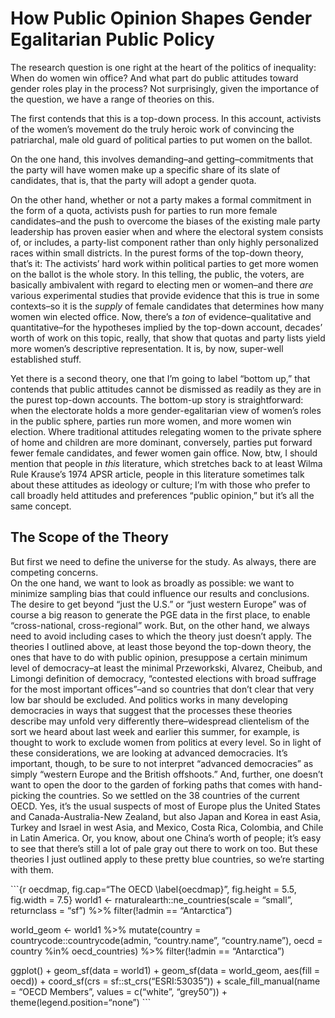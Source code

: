 # How Public Opinion Shapes Gender Egalitarian Public Policy

The research question is one right at the heart of the politics of inequality: When do women win office? And what part do public attitudes toward gender roles play in the process?
Not surprisingly, given the importance of the question, we have a range of theories on this.

The first contends that this is a top-down process.
In this account, activists of the women's movement do the truly heroic work of convincing the patriarchal, male old guard of political parties to put women on the ballot.

On the one hand, this involves demanding--and getting--commitments that the party will have women make up a specific share of its slate of candidates, that is, that the party will adopt a gender quota.

On the other hand, whether or not a party makes a formal commitment in the form of a quota, activists push for parties to run more female candidates--and the push to overcome the biases of the existing male party leadership has proven easier when and where the electoral system consists of, or includes, a party-list component rather than only highly personalized races within small districts.
In the purest forms of the top-down theory, that's it: The activists' hard work within political parties to get more women on the ballot is the whole story.
In this telling, the public, the voters, are basically ambivalent with regard to electing men or women--and there *are* various experimental studies that provide evidence that this is true in some contexts--so it is the *supply* of female candidates that determines how many women win elected office.
Now, there's a *ton* of evidence--qualitative and quantitative--for the hypotheses implied by the top-down account, decades' worth of work on this topic, really, that show that quotas and party lists yield more women's descriptive representation.
It is, by now, super-well established stuff.

Yet there is a second theory, one that I'm going to label "bottom up," that contends that public attitudes cannot be dismissed as readily as they are in the purest top-down accounts.
The bottom-up story is straightforward: when the electorate holds a more gender-egalitarian view of women's roles in the public sphere, parties run more women, and more women win election.
Where traditional attitudes relegating women to the private sphere of home and children are more dominant, conversely, parties put forward fewer female candidates, and fewer women gain office.
Now, btw, I should mention that people in *this* literature, which stretches back to at least Wilma Rule Krause’s 1974 APSR article, people in this literature sometimes talk about these attitudes as ideology or culture; I'm with those who prefer to call broadly held attitudes and preferences "public opinion," but it’s all the same concept.

## The Scope of the Theory
But first we need to define the universe for the study.
As always, there are competing concerns.  
On the one hand, we want to look as broadly as possible: we want to minimize sampling bias that could influence our results and conclusions.
The desire to get beyond "just the U.S." or "just western Europe" was of course a big reason to generate the PGE data in the first place, to enable "cross-national, cross-regional" work.
But, on the other hand, we always need to avoid including cases to which the theory just doesn't apply.
The theories I outlined above, at least those beyond the top-down theory, the ones that have to do with public opinion, presuppose a certain minimum level of democracy--at least the minimal Przeworkski, Alvarez, Cheibub, and Limongi definition of democracy, "contested elections with broad suffrage for the most important offices"--and so countries that don't clear that very low bar should be excluded.
And politics works in many developing democracies in ways that suggest that the processes these theories describe may unfold very differently there--widespread clientelism of the sort we heard about last week and earlier this summer, for example, is thought to work to exclude women from politics at every level.
So in light of these considerations, we are looking at advanced democracies.
It's important, though, to be sure to not interpret "advanced democracies" as simply "western Europe and the British offshoots."
And, further, one doesn't want to open the door to the garden of forking paths that comes with hand-picking the countries.
So we settled on the 38 countries of the current OECD.
Yes, it's the usual suspects of most of Europe plus the United States and 
Canada-Australia-New Zealand, but also Japan and Korea in east Asia, Turkey and Israel in west Asia, and Mexico, Costa Rica, Colombia, and Chile in Latin America.
Or, you know, about one China's worth of people; it's easy to see that there's still a lot of pale gray out there to work on too.
But these theories I just outlined apply to these pretty blue countries, so we're starting with them.

```{r oecdmap, fig.cap="The OECD \\label{oecdmap}", fig.height = 5.5, fig.width = 7.5}
world1 <- rnaturalearth::ne_countries(scale = "small", returnclass = "sf") %>%
    filter(!admin == "Antarctica")

world_geom <- world1 %>% 
  mutate(country = countrycode::countrycode(admin,
                                            "country.name",
                                            "country.name"),
         oecd = country %in% oecd_countries) %>% 
  filter(!admin == "Antarctica")

ggplot() +
  geom_sf(data = world1) +
  geom_sf(data = world_geom,
          aes(fill = oecd)) +
  coord_sf(crs = sf::st_crs("ESRI:53035")) +
  scale_fill_manual(name = "OECD Members", 
                    values = c("white", "grey50")) +
  theme(legend.position="none")
```
